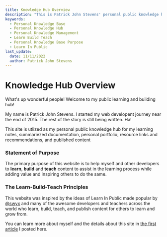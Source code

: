 ```yaml
---
title: Knowledge Hub Overview
description: "This is Patrick John Stevens' personal public knowledge hub"
keywords:
  - Personal Knowledge Base
  - Personal Knowledge Hub
  - Personal Knowledge Management
  - Learn Build Teach
  - Personal Knowledge Base Purpose
  - Learn In Public
last_update:
  date: 11/11/2022
  author: Patrick John Stevens
---
```


# Knowledge Hub Overview

What's up wonderful people! Welcome to my public learning and building hub!

My name is Patrick John Stevens. I started my web developent journey near the end of 2015. The rest of the story is still being written. Ha!

This site is utlized as my personal public knowledge hub for my learning notes, summariezed documentation, personal portfolio, resource links and recommendations, and published content

### Statement of Purpose

The primary purpose of this website is to help myself and other developers to **learn**, **build** and **teach** content to assist in the learning process while adding value and inspiring others to do the same.

### The Learn-Build-Teach Principles

This website was inspired by the ideas of Learn In Public made popular by <a href="https://twitter.com/swyx" target="_blank">@swyx</a> and many of the awesome developers and teachers across the world who learn, build, teach, and publish content for others to learn and grow from.

You can learn more about myself and the details about this site in [the first article](http://localhost:3000/docs/articles/about-this-site-and-about-me) I posted here.
